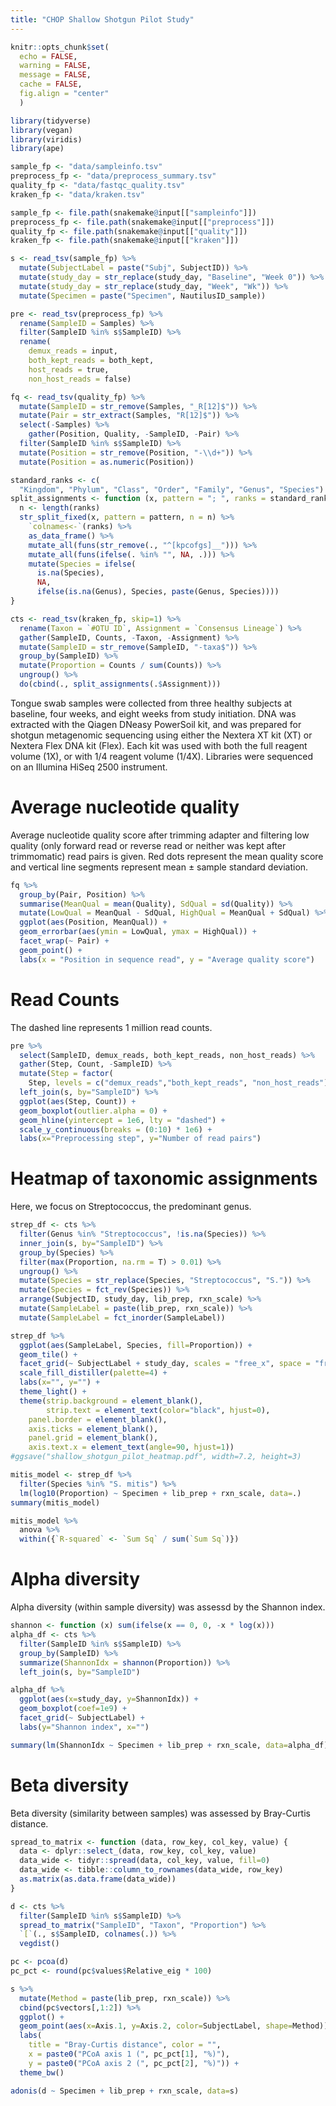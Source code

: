 ```yaml
---
title: "CHOP Shallow Shotgun Pilot Study"
---
```


```r
knitr::opts_chunk$set(
  echo = FALSE,
  warning = FALSE,
  message = FALSE,
  cache = FALSE,
  fig.align = "center"
  )
```

```r
library(tidyverse)
library(vegan)
library(viridis)
library(ape)
```

```r
sample_fp <- "data/sampleinfo.tsv"
preprocess_fp <- "data/preprocess_summary.tsv"
quality_fp <- "data/fastqc_quality.tsv"
kraken_fp <- "data/kraken.tsv"
```


```r
sample_fp <- file.path(snakemake@input[["sampleinfo"]])
preprocess_fp <- file.path(snakemake@input[["preprocess"]])
quality_fp <- file.path(snakemake@input[["quality"]])
kraken_fp <- file.path(snakemake@input[["kraken"]])
```

```r
s <- read_tsv(sample_fp) %>%
  mutate(SubjectLabel = paste("Subj", SubjectID)) %>%
  mutate(study_day = str_replace(study_day, "Baseline", "Week 0")) %>%
  mutate(study_day = str_replace(study_day, "Week", "Wk")) %>%
  mutate(Specimen = paste("Specimen", NautilusID_sample))

pre <- read_tsv(preprocess_fp) %>%
  rename(SampleID = Samples) %>%
  filter(SampleID %in% s$SampleID) %>%
  rename(
    demux_reads = input,
    both_kept_reads = both_kept,
    host_reads = true,
    non_host_reads = false)

fq <- read_tsv(quality_fp) %>%
  mutate(SampleID = str_remove(Samples, "_R[12]$")) %>%
  mutate(Pair = str_extract(Samples, "R[12]$")) %>%
  select(-Samples) %>%
    gather(Position, Quality, -SampleID, -Pair) %>%
  filter(SampleID %in% s$SampleID) %>%
  mutate(Position = str_remove(Position, "-\\d+")) %>%
  mutate(Position = as.numeric(Position))

standard_ranks <- c(
  "Kingdom", "Phylum", "Class", "Order", "Family", "Genus", "Species")
split_assignments <- function (x, pattern = "; ", ranks = standard_ranks) {
  n <- length(ranks)
  str_split_fixed(x, pattern = pattern, n = n) %>%
    `colnames<-`(ranks) %>%
    as_data_frame() %>%
    mutate_all(funs(str_remove(., "^[kpcofgs]__"))) %>%
    mutate_all(funs(ifelse(. %in% "", NA, .))) %>%
    mutate(Species = ifelse(
      is.na(Species),
      NA,
      ifelse(is.na(Genus), Species, paste(Genus, Species))))
}

cts <- read_tsv(kraken_fp, skip=1) %>%
  rename(Taxon = `#OTU ID`, Assignment = `Consensus Lineage`) %>%
  gather(SampleID, Counts, -Taxon, -Assignment) %>%
  mutate(SampleID = str_remove(SampleID, "-taxa$")) %>%
  group_by(SampleID) %>%
  mutate(Proportion = Counts / sum(Counts)) %>%
  ungroup() %>%
  do(cbind(., split_assignments(.$Assignment)))
```

Tongue swab samples were collected from three healthy subjects at baseline, four
weeks, and eight weeks from study initiation. DNA was extracted with the Qiagen
DNeasy PowerSoil kit, and was prepared for shotgun metagenomic sequencing using
either the Nextera XT kit (XT) or Nextera Flex DNA kit (Flex). Each kit was used
with both the full reagent volume (1X), or with 1/4 reagent volume (1/4X).
Libraries were sequenced on an Illumina HiSeq 2500 instrument.

\newpage

# Average nucleotide quality

Average nucleotide quality score after trimming adapter and filtering low quality (only forward read or reverse read or neither was kept after trimmomatic) read pairs is given. Red dots represent the mean quality score and vertical line segments represent mean $\pm$ sample standard deviation.

```r
fq %>%
  group_by(Pair, Position) %>%
  summarise(MeanQual = mean(Quality), SdQual = sd(Quality)) %>%
  mutate(LowQual = MeanQual - SdQual, HighQual = MeanQual + SdQual) %>%
  ggplot(aes(Position, MeanQual)) +
  geom_errorbar(aes(ymin = LowQual, ymax = HighQual)) +
  facet_wrap(~ Pair) +
  geom_point() +
  labs(x = "Position in sequence read", y = "Average quality score")
```

\newpage

# Read Counts

The dashed line represents 1 million read counts.

```r
pre %>%
  select(SampleID, demux_reads, both_kept_reads, non_host_reads) %>%
  gather(Step, Count, -SampleID) %>%
  mutate(Step = factor(
    Step, levels = c("demux_reads","both_kept_reads", "non_host_reads"))) %>%
  left_join(s, by="SampleID") %>%
  ggplot(aes(Step, Count)) +
  geom_boxplot(outlier.alpha = 0) +
  geom_hline(yintercept = 1e6, lty = "dashed") +
  scale_y_continuous(breaks = (0:10) * 1e6) +
  labs(x="Preprocessing step", y="Number of read pairs")
```

\newpage

# Heatmap of taxonomic assignments

Here, we focus on Streptococcus, the predominant genus.

```r
strep_df <- cts %>%
  filter(Genus %in% "Streptococcus", !is.na(Species)) %>%
  inner_join(s, by="SampleID") %>%
  group_by(Species) %>%
  filter(max(Proportion, na.rm = T) > 0.01) %>%
  ungroup() %>%
  mutate(Species = str_replace(Species, "Streptococcus", "S.")) %>%
  mutate(Species = fct_rev(Species)) %>%
  arrange(SubjectID, study_day, lib_prep, rxn_scale) %>%
  mutate(SampleLabel = paste(lib_prep, rxn_scale)) %>%
  mutate(SampleLabel = fct_inorder(SampleLabel))
```

```r
strep_df %>%
  ggplot(aes(SampleLabel, Species, fill=Proportion)) +
  geom_tile() +
  facet_grid(~ SubjectLabel + study_day, scales = "free_x", space = "free_x") +
  scale_fill_distiller(palette=4) +
  labs(x="", y="") +
  theme_light() +
  theme(strip.background = element_blank(),
        strip.text = element_text(color="black", hjust=0),
    panel.border = element_blank(),
    axis.ticks = element_blank(),
    panel.grid = element_blank(),
    axis.text.x = element_text(angle=90, hjust=1))
#ggsave("shallow_shotgun_pilot_heatmap.pdf", width=7.2, height=3)
```

```r
mitis_model <- strep_df %>%
  filter(Species %in% "S. mitis") %>%
  lm(log10(Proportion) ~ Specimen + lib_prep + rxn_scale, data=.)
summary(mitis_model)
```

```r
mitis_model %>%
  anova %>%
  within({`R-squared` <- `Sum Sq` / sum(`Sum Sq`)})
```


\newpage

# Alpha diversity

Alpha diversity (within sample diversity) was assessd by the Shannon index.

```r
shannon <- function (x) sum(ifelse(x == 0, 0, -x * log(x)))
alpha_df <- cts %>%
  filter(SampleID %in% s$SampleID) %>%
  group_by(SampleID) %>%
  summarize(ShannonIdx = shannon(Proportion)) %>%
  left_join(s, by="SampleID")
```

```r
alpha_df %>%
  ggplot(aes(x=study_day, y=ShannonIdx)) +
  geom_boxplot(coef=1e9) +
  facet_grid(~ SubjectLabel) +
  labs(y="Shannon index", x="")
```

```r
summary(lm(ShannonIdx ~ Specimen + lib_prep + rxn_scale, data=alpha_df))
```


\newpage

# Beta diversity

Beta diversity (similarity between samples) was assessed by Bray-Curtis distance.

```r
spread_to_matrix <- function (data, row_key, col_key, value) {
  data <- dplyr::select_(data, row_key, col_key, value)
  data_wide <- tidyr::spread(data, col_key, value, fill=0)
  data_wide <- tibble::column_to_rownames(data_wide, row_key)
  as.matrix(as.data.frame(data_wide))
}

d <- cts %>%
  filter(SampleID %in% s$SampleID) %>%
  spread_to_matrix("SampleID", "Taxon", "Proportion") %>%
  `[`(., s$SampleID, colnames(.)) %>%
  vegdist()

pc <- pcoa(d)
pc_pct <- round(pc$values$Relative_eig * 100)

s %>%
  mutate(Method = paste(lib_prep, rxn_scale)) %>%
  cbind(pc$vectors[,1:2]) %>%
  ggplot() +
  geom_point(aes(x=Axis.1, y=Axis.2, color=SubjectLabel, shape=Method)) +
  labs(
    title = "Bray-Curtis distance", color = "",
    x = paste0("PCoA axis 1 (", pc_pct[1], "%)"),
    y = paste0("PCoA axis 2 (", pc_pct[2], "%)")) +
  theme_bw()
```

```r
adonis(d ~ Specimen + lib_prep + rxn_scale, data=s)
```
